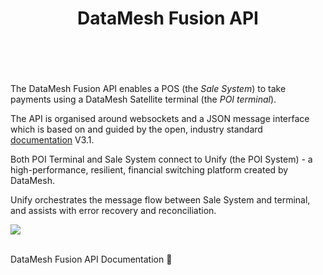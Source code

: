 
<header className={clsx('hero hero--primary', styles.heroBanner)}>
<div className="container">
<h1 style={{textAlign:'center'}}>DataMesh Fusion API</h1>
</div>
</header>

<br />

The DataMesh Fusion API enables a POS (the *Sale System*) to take payments using a DataMesh Satellite terminal (the *POI terminal*). 

The API is organised around websockets and a JSON message interface which is based on and guided by the open, industry standard [documentation](https://www.nexo-standards.org/) V3.1.

Both POI Terminal and Sale System connect to Unify (the POI System) - a high-performance, resilient, financial switching platform created by DataMesh.

Unify orchestrates the message flow between Sale System and terminal, and assists with error recovery and reconciliation. 

![](/img/overview-diagram.png)

<br />

<div className={styles.buttons}>
<Link
className="button button--secondary button--lg"
to="/docs/getting-started">
DataMesh Fusion API Documentation 📝
</Link>
</div>